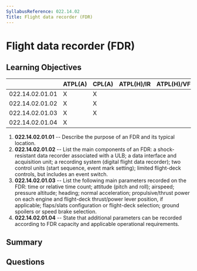 ```yaml
---
SyllabusReference: 022.14.02
Title: Flight data recorder (FDR)
---
```


# Flight data recorder (FDR)

## Learning Objectives

|                 | ATPL(A) | CPL(A) | ATPL(H)/IR | ATPL(H)/VFR | CPL(H) | IR | CBIR(A) |
| --------------- | ------- | ------ | ---------- | ----------- | ------ | -- | ------- |
| 022.14.02.01.01 | X       | X      |            |             |        |    |         |
| 022.14.02.01.02 | X       | X      |            |             |        |    |         |
| 022.14.02.01.03 | X       | X      |            |             |        |    |         |
| 022.14.02.01.04 | X       |        |            |             |        |    |         |

1.  **022.14.02.01.01** -- Describe the purpose of an FDR and its typical
    location.
2.  **022.14.02.01.02** -- List the main components of an FDR: a shock-resistant
    data recorder associated with a ULB; a data interface and acquisition unit; a
    recording system (digital flight data recorder); two control units (start
    sequence, event mark setting); limited flight-deck controls, but includes an
    event switch.
3.  **022.14.02.01.03** -- List the following main parameters recorded on the
    FDR: time or relative time count; attitude (pitch and roll); airspeed;
    pressure altitude; heading; normal acceleration; propulsive/thrust power on
    each engine and flight-deck thrust/power lever position, if applicable;
    flaps/slats configuration or flight-deck selection; ground spoilers or speed
    brake selection.
4.  **022.14.02.01.04** -- State that additional parameters can be recorded
    according to FDR capacity and applicable operational requirements.

## Summary

## Questions
